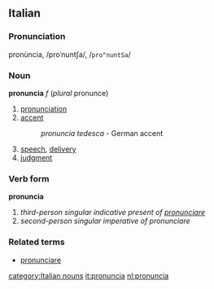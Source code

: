 ==Italian==
===Pronunciation===
pronùncia, /proˈnuntʃa/, /<tt>pro"nuntSa</tt>/
===Noun===
'''pronuncia''' ''f'' (''plural'' pronunce)

# [[pronunciation]]
# [[accent]]
#: ''pronuncia tedesca'' - German accent
# [[speech]], [[delivery]]
# [[judgment]]

===Verb form===
'''pronuncia'''

# ''third-person singular indicative present of [[pronunciare]]''
# ''second-person singular imperative of pronunciare''

===Related terms===
*[[pronunciare]]
[[category:Italian nouns]]
[[it:pronuncia]]
[[nl:pronuncia]]